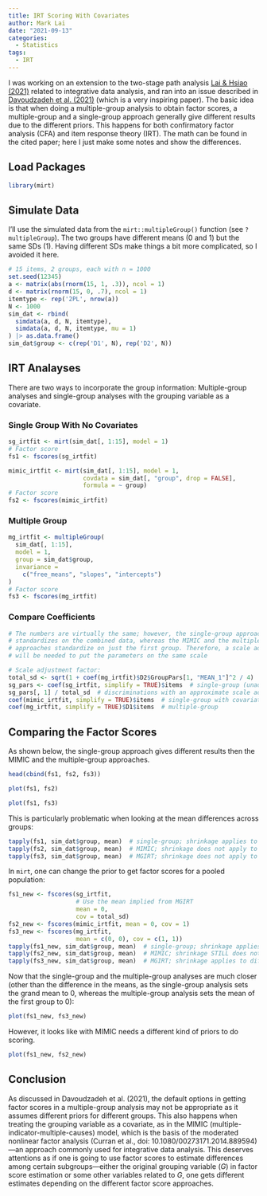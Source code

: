 ```yaml
---
title: IRT Scoring With Covariates
author: Mark Lai
date: "2021-09-13"
categories:
  - Statistics
tags:
  - IRT
---
```


I was working on an extension to the two-stage path analysis [Lai & Hsiao (2021)](/publication/lai_etal_2021pm/) related to integrative data analysis, and ran into an issue described in [Davoudzadeh et al. (2021)](https://www.tandfonline.com/doi/abs/10.1080/10705511.2020.1724113) (which is a very inspiring paper). The basic idea is that when doing a multiple-group analysis to obtain factor scores, a multiple-group and a single-group approach generally give different results due to the different priors. This happens for both confirmatory factor analysis (CFA) and item response theory (IRT). The math can be found in the cited paper; here I just make some notes and show the differences. 

## Load Packages

```r
library(mirt)
```

## Simulate Data

I'll use the simulated data from the `mirt::multipleGroup()` function (see `?multipleGroup`). The two groups have different means (0 and 1) but the same SDs (1). Having different SDs make things a bit more complicated, so I avoided it here. 

```r
# 15 items, 2 groups, each with n = 1000
set.seed(12345)
a <- matrix(abs(rnorm(15, 1, .3)), ncol = 1)
d <- matrix(rnorm(15, 0, .7), ncol = 1)
itemtype <- rep('2PL', nrow(a))
N <- 1000
sim_dat <- rbind(
  simdata(a, d, N, itemtype),
  simdata(a, d, N, itemtype, mu = 1)
) |> as.data.frame()
sim_dat$group <- c(rep('D1', N), rep('D2', N))
```

## IRT Analayses

There are two ways to incorporate the group information: Multiple-group analyses and single-group analyses with the grouping variable as a covariate.

### Single Group With No Covariates

```r
sg_irtfit <- mirt(sim_dat[, 1:15], model = 1)
# Factor score
fs1 <- fscores(sg_irtfit)
```

```r
mimic_irtfit <- mirt(sim_dat[, 1:15], model = 1,
                     covdata = sim_dat[, "group", drop = FALSE],
                     formula = ~ group)
# Factor score
fs2 <- fscores(mimic_irtfit)
```

### Multiple Group

```r
mg_irtfit <- multipleGroup(
  sim_dat[, 1:15],
  model = 1,
  group = sim_dat$group,
  invariance =
    c("free_means", "slopes", "intercepts")
)
# Factor score
fs3 <- fscores(mg_irtfit)
```

### Compare Coefficients

```r
# The numbers are virtually the same; however, the single-group approach 
# standardizes on the combined data, whereas the MIMIC and the multiple-group
# approaches standardize on just the first group. Therefore, a scale adjustment
# will be needed to put the parameters on the same scale

# Scale adjustment factor:
total_sd <- sqrt(1 + coef(mg_irtfit)$D2$GroupPars[1, "MEAN_1"]^2 / 4)
sg_pars <- coef(sg_irtfit, simplify = TRUE)$items  # single-group (unadjusted)
sg_pars[, 1] / total_sd  # discriminations with an approximate scale adjustment
coef(mimic_irtfit, simplify = TRUE)$items  # single-group with covariates
coef(mg_irtfit, simplify = TRUE)$D1$items  # multiple-group
```

## Comparing the Factor Scores

As shown below, the single-group approach gives different results then the MIMIC and the multiple-group approaches.

```r
head(cbind(fs1, fs2, fs3))
```

```r
plot(fs1, fs2)
```

```r
plot(fs1, fs3)
```

This is particularly problematic when looking at the mean differences across groups:

```r
tapply(fs1, sim_dat$group, mean)  # single-group; shrinkage applies to differences
tapply(fs2, sim_dat$group, mean)  # MIMIC; shrinkage does not apply to differences
tapply(fs3, sim_dat$group, mean)  # MGIRT; shrinkage does not apply to differences
```

In `mirt`, one can change the prior to get factor scores for a pooled population:

```r
fs1_new <- fscores(sg_irtfit,
                   # Use the mean implied from MGIRT
                   mean = 0,
                   cov = total_sd)
fs2_new <- fscores(mimic_irtfit, mean = 0, cov = 1)
fs3_new <- fscores(mg_irtfit, 
                   mean = c(0, 0), cov = c(1, 1))
tapply(fs1_new, sim_dat$group, mean)  # single-group; shrinkage applies to differences
tapply(fs2_new, sim_dat$group, mean)  # MIMIC; shrinkage STILL does not apply to differences
tapply(fs3_new, sim_dat$group, mean)  # MGIRT; shrinkage applies to differences
```

Now that the single-group and the multiple-group analyses are much closer (other than the difference in the means, as the single-group analysis sets the grand mean to 0, whereas the multiple-group analysis sets the mean of the first group to 0):

```r
plot(fs1_new, fs3_new)
```

However, it looks like with MIMIC needs a different kind of priors to do scoring.

```r
plot(fs1_new, fs2_new)
```

## Conclusion

As discussed in Davoudzadeh et al. (2021), the default options in getting factor scores in a multiple-group analysis may not be appropriate as it assumes different priors for different groups. This also happens when treating the grouping variable as a covariate, as in the MIMIC (multiple-indicator-multiple-causes) model, which is the basis of the moderated nonlinear factor analysis (Curran et al., doi: 10.1080/00273171.2014.889594)---an approach commonly used for integrative data analysis. This deserves attentions as if one is going to use factor scores to estimate differences among certain subgroups---either the original grouping variable ($G$) in factor score estimation or some other variables related to $G$, one gets different estimates depending on the different factor score approaches.
